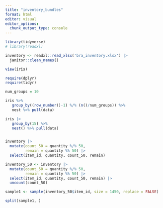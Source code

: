 ```yaml
---
title: "inventory_bundles"
format: html
editor: visual
editor_options: 
  chunk_output_type: console
---
```


```r
library(tidyverse)
# library(readxl)

inventory <- readxl::read_xlsx('bra_inventory.xlsx') |>
  janitor::clean_names()
```

```r
view(iris)

require(dplyr) 
require(tidyr)

num_groups = 10

iris %>% 
   group_by((row_number()-1) %/% (n()/num_groups)) %>%
   nest %>% pull(data)

iris |>
   group_by(15) %>%
   nest() %>% pull(data)
```

```r

```

```r
inventory |>
  mutate(count_50 = quantity %/% 50,
         remain = quantity %% 50) |>
  select(item_id, quantity, count_50, remain)

inventory_50 <- inventory |>
  mutate(count_50 = quantity %/% 50,
         remain = quantity %% 50) |>
  select(item_id, quantity, count_50, remain) |>
  uncount(count_50)

sample1 <- sample(inventory_50$item_id, size = 1450, replace = FALSE)

split(sample1, )
```

